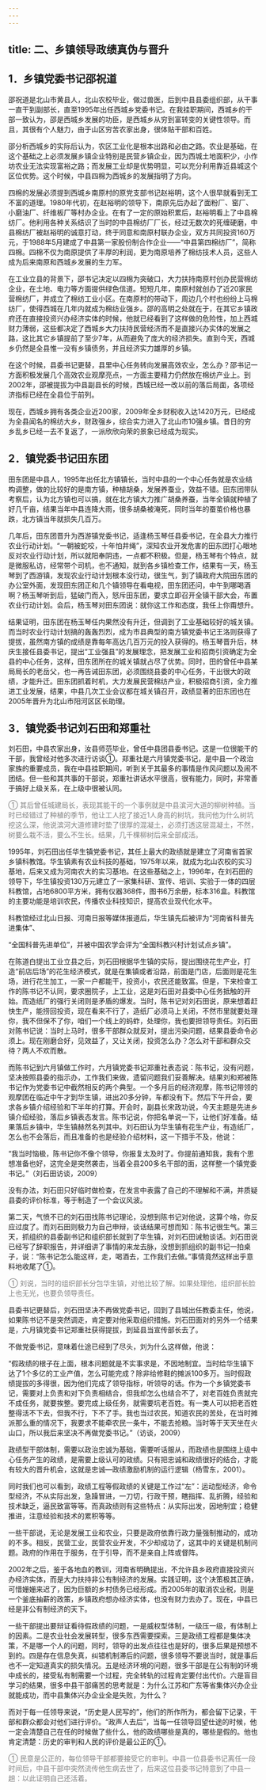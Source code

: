 ```yaml
---
---
---
```

title: 二、乡镇领导政绩真伪与晋升
---


## 1．乡镇党委书记邵祝道

邵祝道是北山市黄县人，北山农校毕业，做过兽医，后到中县县委组织部，从干事一直干到副部长，直至1995年出任西城乡党委书记。在我挂职期间，西城乡的干部一致认为，邵是西城乡发展的功臣，是西城乡从穷到富转变的关键性领导。而且，其很有个人魅力，由于山区穷苦农家出身，很体贴干部和百姓。

邵分析西城乡的实际后认为，农区工业化是根本出路和必由之路。农业是基础，在这个基础之上必须发展乡镇企业特别是民营乡镇企业，因为西城土地面积少，小作坊农业无法实现富裕之路；而发展工业却是优势明显，可以充分利用靠近县城这个区位优势。这个时候，中县四棉为西城乡的发展指明了方向。

四棉的发展必须提到西城乡南原村的原党支部书记赵裕明，这个人很早就看到无工不富的道理。1980年代初，在赵裕明的领导下，南原先后办起了面粉厂、窑厂、小磨油厂、纤维板厂等村办企业。在有了一定的原始积累后，赵裕明看上了中县棉纺厂。他利用各种关系结识了当时的中县棉纺厂厂长，经过无数次的死缠硬磨，中县棉纺厂被赵裕明的诚意打动，终于同意和南原村联办企业，双方共同投资160万元，于1988年5月建成了中县第一家股份制合作企业——“中县第四棉纺厂”，简称四棉。四棉不仅为南原提供了丰厚的利润，更为南原培养了棉纺技术人员，这些人成为后来南原和西城乡发展的生力军。

在工业立县的背景下，邵书记决定以四棉为突破口，大力扶持南原村创办民营棉纺企业，在土地、电力等方面提供绿色信道。短短几年，南原村就创办了近20家民营棉纺厂，并成立了棉纺工业小区。在南原村的带动下，周边几个村也纷纷上马棉纺厂，使得西城在几年内就成为棉纺业强乡。邵的高明之处就在于，在其它乡镇政府还在直接投资兴办经济实体的时候，他就已经看到了这样做的危险性，加上西城财力薄弱，这些都决定了西城乡大力扶持民营经济而不是直接兴办实体的发展之路，这比其它乡镇提前了至少7年，从而避免了庞大的经济损失。直到今天，西城乡仍然是全县惟一没有乡镇债务，并且经济实力雄厚的乡镇。

在这个时候，县委书记更替，县里中心任务转向发展高效农业，怎么办？邵书记一方面积极发展几个高效农业观摩亮点，一方面主要精力仍然放在棉纺产业上。到2002年，邵被提拔为中县副县长的时候，西城已经一改以前的落后局面，各项经济指标已经在全县位于前列。

现在，西城乡拥有各类企业近200家，2009年全乡财税收入达1420万元，已经成为全县闻名的棉纺大乡，财政强乡，综合实力进入了北山市10强乡镇。昔日的穷乡乱乡已经一去不复返了，一派欣欣向荣的景象已经成为现实。

## 2．镇党委书记田东团

田东团是中县人，1995年出任北方镇镇长，当时中县的一个中心任务就是农业结构调整，做的比较好的是南方镇，种植胡桑，发展养蚕业，效益不错。田东团带队考察后，认为北方镇也可以搞，就在北方镇大力推广胡桑养蚕，当年全镇就种植了好几千亩，结果当年中县连降大雨，很多胡桑被淹死，同时当年的蚕茧价格也暴跌，北方镇当年就损失几百万。

几年后，田东团晋升为西游镇党委书记，适逢杨玉琴任县委书记，在全县大力推行农业行动计划。“一朝被蛇咬，十年怕井绳”，深知农业开发危害的田东团打心眼地反对农业行动计划，所以就阳奉阴违，一点都不积极。但是，杨玉琴有个特点，就是微服私访，经常带个司机，也不通知，就到各乡镇检查工作，结果有一天，杨玉琴到了西游镇，发现农业行动计划根本没行动，很生气，到了镇政府大院田东团的办公室外面，发现田东团正和几个镇领导在看电视，田东团还问，中午到哪喝酒啊？杨玉琴听到后，猛破门而入，怒斥田东团，要求立即召开全镇干部大会，布置农业行动计划。会后，杨玉琴对田东团说：就你这工作和态度，我任上你甭想升。

结果证明，田东团在杨玉琴任内果然没有升迁，但调到了工业基础较好的城关镇。而当时农业行动计划搞的轰轰烈烈，成为市县典型的南方镇党委书记王洛则获得了提拔，虽然南方镇的成绩是靠每年高达几百万元的投入获得的。杨玉琴晋升后，林庆生接任县委书记，提出“工业强县”的发展理念，把发展工业和招商引资确定为全县的中心任务，这样，田东团所在的城关镇就占尽了优势。同时，田的曾任中县某局局长的老岳父，也一再告诫田东团，必须围绕县委的中心任务，干出很大的政绩，才能升迁。田东团抓着时机，大力发展民营棉纺产业，积极招商引资，全力推进工业发展，结果，中县几次工业会议都在城关镇召开，政绩显著的田东团也在2005年晋升为北山市阳河区区长助理。

## 3．镇党委书记刘石田和郑重社

刘石田，中县农家出身，汝县师范毕业，曾任中县团县委书记。这是一位很能干的干部，我曾经对他多次进行访谈①。郑重社是六月镇党委书记，是中县一个政治家族的重要成员，我在中县挂职期间，听到关于其最多的事情是作风问题以及闹不团结。但一些和其共事的干部说，郑重社讲话水平很高，很有能力，同时，非常善于搞好上级关系，在上级中很被认同。
<font color=gray >

① 其后曾任城建局长，表现其能干的一个事例就是中县滨河大道的柳树种植。当时已经错过了种植的季节，他让工人挖了接近1人身高的树坑，我问他为什么树坑挖这么深，他说滨河大道修建时垫了很厚的混凝土，必须打透这层混凝土，不然，树要么栽不活，要么不生长。结果，几千棵柳树后来全部成活。
</font>

1995年，刘石田出任华生镇党委书记，其任上最大的政绩就是建立了河南省首家乡镇科教馆。华生镇素有农业科技的基础，1975年以来，就成为北山农校的实习基地，后来又成为河南农大的实习基地。在这些基础之上，1996年，在刘石田的领导下，华生镇投资130万元建立了一家集科研、宣传、培训、实验于一体的四层科教馆，占地6800平方米，拥有仪器368件，图书6万余册，标本316盒。科教馆的主要功能是培训农民，传播农业科技知识，提高农业现代化水平。

科教馆经过北山日报、河南日报等媒体报道后，华生镇先后被评为“河南省科普先进集体”、

“全国科普先进单位”，并被中国农学会评为“全国科教兴村计划试点乡镇”。

在陈道白提出工业立县之后，刘石田根据华生镇的实际，提出围绕花生产业，打造“前店后场”的花生经济模式，就是在集镇或者沿路，前面是门店，后面则是花生场，进行花生加工，一家一户都能干，投资小，农民还能致富。但是，下来检查工作的陈书记不认同，要求圈院子，上工业，这是刘石田对县委中心任务抵触的开始。而造纸厂的强行关闭则是矛盾的爆发。当时，陈书记对刘石田说，原来想着赶快生产，能捞回投资，现在看来不行了，造纸厂必须马上关闭，不然市里就要处理你，我不但保不了你，咱们一个线上的蚂蚱，处理你，我也要担领导责任。刘石田对陈书记说：当时上马时，很多干部群众就反对，提出污染问题，结果县委命令必须上。现在刚磨合好，见效益了，又让关闭，投资怎么办？怎么对干部和群众交待？两人不欢而散。

而陈书记到六月镇做工作时，六月镇党委书记郑重社表态说：陈书记，没有问题，坚决按照县委的指示办，工作我们来做，遗留问题我们妥善解决。结果刘和郑被陈书记作为党委书记中截然相反的两个典型。一个多月后的经济观摩，陈书记带领的观摩团在临近中午才到华生镇，进出20多分钟，车都没有下。然后下午开会，要求各乡镇介绍经验和下半年的打算。开会时，副县长宋政功说，今天主题是先进乡镇介绍经验，落后乡镇表态发言。陈书记说，你把名单说一下，让他们好准备。结果落后乡镇中，华生镇赫然名列其中。刘石田认为华生镇有花生产业，有造纸厂，怎么也不会落后，而且准备的也是经验介绍材料，这一下措手不及，他说：

“我当时恼极，陈书记你不像个领导，你报复太及时了。你提前通知我，我有个思想准备也好，这完全是突然袭击，当着全县200多名干部的面，这样整一个镇党委书记。”（刘石田访谈，2009）

没有办法，刘石田只好临时做检查，在发言中表露了自己的不理解和不满，并质疑县委的评价标准，等于制造了一个会议风波。

第二天，气愤不已的刘石田找陈书记理论，没想到陈书记对他说，这算个啥，你反应过度了。而刘石田则极力为自己申辩，谈话结果可想而知：陈书记很生气。第三天，抓组织的县委副书记和组织部长就到了华生镇，对刘石田诫勉谈话。刘石田说已经写了辞职报告，并详细讲了事情的来龙去脉，没想到抓组织的副书记一拍桌子，说：“陈书记怎么能这样，走，喝酒去，工作我们去做。”事情竟然这样出乎意料地收尾了①。
<font color=gray >

① 刘说，当时的组织部长分包华生镇，对他比较了解。如果处理他，组织部长脸上也无光，也要负领导责任。
</font>

县委书记更替后，刘石田坚决不再做党委书记，回到了县城出任教委主任，他说，如果陈书记不是突然调走，肯定要对他采取组织措施。刘石田面对的另外一个结果是，六月镇党委书记郑重社获得提拔，到延县当宣传部长去了。

不做党委书记，意味着仕途已经到了尽头，刘为什么这样做，他说：

“假政绩的根子在上面，根本问题就是不实事求是，不因地制宜。当时给华生镇下达了1个多亿的工业产值，怎么可能完成？除非给修鞋的摊派100多万。当时假政绩提拔的多得很，因为他们完成了领导指标，听领导的话。作为一个乡镇党委书记，需要对上负责和对下负责相结合，但我却怎么也结合不了，对老百姓负责就完不成任务，就要挨整。要完成上级任务，就需要坑老百姓。有一类人可以把老百姓整得活不下去，但我不行，下不了手。我也当过农民，知道农民的苦处，在当时摊派那么重的情况下，我要求不能牵农民一条牛，不能去抢粮。当时等于天天坐在火山口，所以我后来坚决不再做党委书记。”（访谈，2009）

政绩型干部体制，需要以政治忠诚为基础，需要听话服从，而政绩也是围绕上级中心任务产生的政绩，是需要上级认可的政绩。只有把忠诚和政绩很好的结合，才能有较大的晋升机会，这就是忠诚—政绩激励机制的运行逻辑（杨雪东，2001）。

同时我们也可以看到，政绩工程等假政绩的关键是工作过“左”：运动型经济，命令型经济，不从实际出发，急躁冒进，一刀切，行政干预，瞎指挥、乱折腾，经验和技术缺乏，逼民致富等等。而真政绩则有这些特点：从实际出发，因地制宜；稳健推进，注意经验和技术的累积等等。

一些干部说，无论是发展工业和农业，只要是政府依靠行政力量强制推动的，成功的不多。相反，民营工业，民营农业开发，不少却成功了，这其中的关键是机制问题。政府的作用在于服务，在于引导，而不是亲自上阵或督阵。

2002年之后，鉴于各地血的教训，河南省明确提出，不允许县乡政府直接投资兴办经济实体，而是大力扶持非公有制经济的发展。实践证明，这个决策极其正确，可惜姗姗来迟了，因为巨额的乡村债务已经形成。而2005年的取消农业税，则是一个釜底抽薪的政策，乡镇政府想办经济实体，也没有财力去办了。现在，中县已经是非公有制经济的天下。

一些干部提出要辩证看待假政绩的问题，一是威权型体制，一级压一级，有体制上的因素。二是农业社会发展转型，很多东西需要探索。三是政绩工程都是集体决策，不是哪一个人的问题，同时，领导的出发点往往也是好的，很多后果是预想不到的。四是存在信息失真，纠错机制滞后的问题，很多领导不要说当时，就是事后也不一定知道真实的损失情况。五是经济环境的问题，很多干部是在公有制的环境中成长的，接受私有制需要一个过程，完全转轨的过程肯定要付出代价。六是盲目学习的结果，很多中县干部痛苦的思考就是：为什么江苏和广东等省集体兴办企业就能成功，而中县集体兴办企业全是失败，为什么？

而对于每一任领导来说，“历史是人民写的”，他们的所作所为，都会留下记录，干部和群众都会对他们进行评价。“政声人去后”，当每一任领导回望仕途的时候，他一定会清楚自己在任的时候做了些什么，他的政绩哪些是真的，哪些是假的。他也肯定清楚：历史的审判和人民的评价是最公正的①。
<font color=gray >

① 民意是公正的，每位领导干部都要接受它的审判。中县一位县委书记离任一段时间后，中县干部中突然流传他生病去世了，后来这位县委书记特意到了中县一趟：以此证明自己还活着。
</font>
